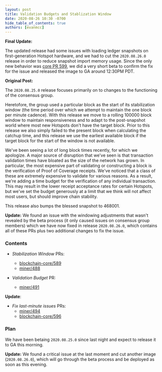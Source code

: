 ```yaml
---
layout: post
title: Validation Budgets and Stablization Window
date: 2020-08-26 10:30 -0700
hide_table_of_contents: true
authors: [evanmcc]
---
```


**Final Update:**

The updated release had some issues with loading ledger snapshots on first-generation Hotspot
hardware, and we had to cut the `2020.08.26.0` release in order to reduce snapshot import memory
usage. Since the only new behavior was
[core PR 599](https://github.com/helium/blockchain-core/pull/599), we did a very short beta to
confirm the fix for the issue and released the image to GA around 12:30PM PDT.

<!--truncate-->

**Original Post:**

The `2020.08.25.0` release focuses primarily on to changes to the functioning of the consensus
group.

Heretofore, the group used a particular block as the start of its stabilization window (the time
period over which we attempt to maintain the one block per minute cadence). With this release we
move to a rolling 100000 block window to maintain responsiveness and to adapt to the post-snapshot
world where most new Hotspots don't have the target block. Prior to this release we also simply
failed to the present block when calculating the catchup time, and this release we use the earliest
available block if the target block for the start of the window is not available.

We've been seeing a lot of long block times recently, for which we apologize. A major source of
disruption that we've seen is that transaction validation times have bloated as the size of the
network has grown. In particular, the most expensive part of validating or constructing a block is
the verification of Proof of Coverage receipts. We've noticed that a class of these are extremely
expensive to validate for various reasons. As a result, we're adding a time budget for the
verification of any individual transaction. This may result in the lower receipt acceptance rates
for certain Hotspots, but we've set the budget generously at a limit that we think will not affect
most users, but should improve chain stability.

This release also bumps the blessed snapshot to 468001.

**Update:** We found an issue with the windowing adjustments that wasn't revealed by the beta
process (it only caused issues on consensus group members) which we have now fixed in release
`2020.08.26.0`, which contains all of these PRs plus two additional changes to fix the issue.

### Contents

- _Stabilization Window_ PRs:

  - [blockchain-core/589](https://github.com/helium/blockchain-core/pull/589)
  - [miner/488](https://github.com/helium/miner/pull/488)

- _Validation Budget_ PR:
  - [miner/491](https://github.com/helium/miner/pull/491)

**Update**:

- _Fix last-minute issues_ PRs:
  - [miner/494](https://github.com/helium/miner/pull/492)
  - [blockchain-core/596](https://github.com/helium/blockchain-core/pull/596)

### Plan

We have been betaing `2020.08.25.0` since last night and expect to release it to GA this morning.

**Update:** We found a critical issue at the last moment and cut another image (`2020.08.26.0`),
which will go through the beta process and be deployed as soon as this evening.
